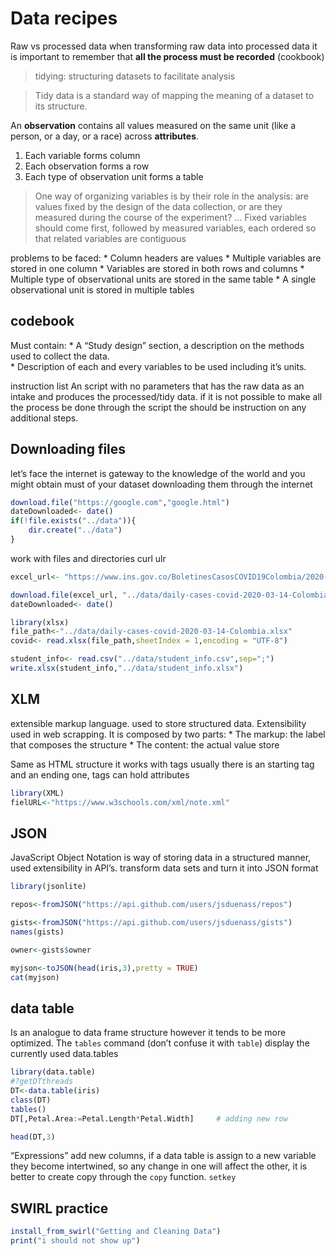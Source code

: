 # Data recipes
Raw vs processed data
when transforming raw data into processed data it is important to remember that  __all the process must be recorded__ (cookbook)

> tidying:  structuring datasets to facilitate analysis

> Tidy data is a standard way of mapping the meaning of a dataset to its structure. 

An __observation__ contains all values measured on the same unit (like a person, or a day, or a race) across __attributes__.


1. Each variable forms column
2. Each observation forms a row
3. Each type of observation unit forms a table


>One way of organizing variables is by their role in the analysis: are values fixed by the design of the data collection, or are they measured during the course of the experiment? ... Fixed variables should come first, followed by measured variables, each ordered so that related variables are contiguous 


problems to be faced:
* Column headers are values
* Multiple variables are stored in one column
* Variables are stored in both rows and columns 
* Multiple type of observational units are stored in the same table
* A single observational unit is stored in multiple tables


## codebook 
Must contain:
* A "Study design" section, a description on the methods used to collect the data.  
* Description of each and every variables to be used including it's units.

instruction list
An script with no parameters that has the raw data as an intake and produces the processed/tidy data. if it is not possible to make all the process be done through the script the should be instruction on any additional steps.

## Downloading files
let's face the internet is gateway to the knowledge of the world and you might obtain must of your dataset downloading them through the internet

```{r eval=FALSE}
download.file("https://google.com","google.html")
dateDownloaded<- date()
if(!file.exists("../data")){
    dir.create("../data")
}
```

work with files and directories curl ulr
```{r eval=FALSE}

excel_url<- "https://www.ins.gov.co/BoletinesCasosCOVID19Colombia/2020-03-14.xlsx?accessType=DOWNLOAD"

download.file(excel_url, "../data/daily-cases-covid-2020-03-14-Colombia.xlsx",method="curl")
dateDownloaded<- date()


```

```{r eval=FALSE}
library(xlsx)
file_path<-"../data/daily-cases-covid-2020-03-14-Colombia.xlsx"
covid<- read.xlsx(file_path,sheetIndex = 1,encoding = "UTF-8")

student_info<- read.csv("../data/student_info.csv",sep=";")
write.xlsx(student_info,"../data/student_info.xlsx")
```


## XLM
extensible markup language. used to store structured data. Extensibility used in web scrapping. It is composed by two parts:
* The markup: the label that composes the structure
* The content: the actual value store

Same as HTML structure it works with tags usually there is an starting tag and an ending one, tags can hold attributes
```{r eval= FALSE}
library(XML)
fielURL<-"https://www.w3schools.com/xml/note.xml"

```

## JSON
JavaScript Object Notation is way of storing data in a structured manner, used extensibility in API's.  transform data sets and turn it into JSON format

```{r}
library(jsonlite)

repos<-fromJSON("https://api.github.com/users/jsduenass/repos")

gists<-fromJSON("https://api.github.com/users/jsduenass/gists")
names(gists)

owner<-gists$owner

myjson<-toJSON(head(iris,3),pretty = TRUE)
cat(myjson)
```


## data table
Is an analogue to data frame structure however it tends to be more optimized. The ```tables``` command (don't confuse it with ```table```) display the currently used data.tables  
```{r}
library(data.table)
#?getDTthreads
DT<-data.table(iris)
class(DT)
tables()
DT[,Petal.Area:=Petal.Length*Petal.Width]     # adding new row

head(DT,3)
```
"Expressions" add new columns,  if  a data table is assign to a new variable they become intertwined, so any change in one will affect the other, it is better to create copy through the ```copy``` function.
```setkey```


## SWIRL practice

```{r eval=FALSE}
install_from_swirl("Getting and Cleaning Data")
print("i should not show up")
```


